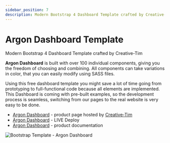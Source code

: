 ```yaml
---
sidebar_position: 7
description: Modern Bootstrap 4 Dashboard Template crafted by Creative-Tim
---
```


# Argon Dashboard Template

<SubHeading>Modern Bootstrap 4 Dashboard Template crafted by Creative-Tim</SubHeading>

**Argon Dashboard** is built with over 100 individual components, giving you the freedom of choosing and combining. All components can take variations in color, that you can easily modify using SASS files.

Using this free dashboard template you might save a lot of time going from prototyping to full-functional code because all elements are implemented. This Dashboard is coming with pre-built examples, so the development process is seamless, switching from our pages to the real website is very easy to be done.

- [Argon Dashboard](https://bit.ly/2KEZQiF) - product page hosted by [Creative-Tim](../partners/creative-tim.md)
- [Argon Dashboard](https://bit.ly/3vGM9Sm) - LIVE Deploy
- [Argon Dashboard](https://bit.ly/3h0Nj7q) - product documentation

![Bootstrap Template - Argon Dashboard](../../../static/assets/docs-cover-argon.jpg)
